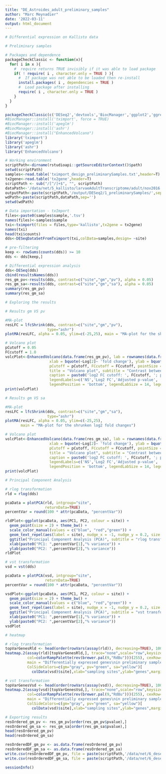 ```yaml
---
title: "DE_Astroides_adult_preliminary_samples"
author: "Marc Meynadier"
date: '2022-03-11'
output: html_document
---
```


```r
# Differential expression on Kallisto data 

# Preliminary samples 

# Packages and dependence
packageCheckClassic <- function(x){
  for( i in x ){
    #  require returns TRUE invisibly if it was able to load package
    if( ! require( i , character.only = TRUE ) ){
      #  If package was not able to be loaded then re-install
      install.packages( i , dependencies = TRUE )
      #  Load package after installing
      require( i , character.only = TRUE )
    }
  }
}

packageCheckClassic(c('DESeq2','devtools','BiocManager','ggplot2','ggrepel','markdown','pheatmap','RColorBrewer','genefilter','gplots'))
#BiocManager::install('tximport', force = TRUE)
#BiocManager::install('apeglm')
#BiocManager::install('ashr')
#BiocManager::install("EnhancedVolcano")
library('tximport')
library('apeglm')
library('ashr')
library('EnhancedVolcano')

# Working environment 
scriptPath<-dirname(rstudioapi::getSourceEditorContext()$path)
setwd(scriptPath)
samples<-read.table('tximport_design_preliminarySamples.txt',header=T)
tx2gene<-read.table('tx2gene',header=T)
scriptPath <- sub("/[^/]+$", "", scriptPath)
dataPath<-'/data/net/5_kallisto/larvaeAdultTranscriptome/adult/nov2016'
outputPath<-paste(scriptPath,'/output/DESeq2/1_preliminarySamples/',sep='')
wdPath<-paste(scriptPath,dataPath,sep='')
setwd(wdPath)

# Data importation - txImport
files<-paste0(samples$sample,'.tsv')
names(files)<-samples$sample
txi<-tximport(files = files,type='kallisto',tx2gene = tx2gene)
names(txi)
head(txi$counts)
dds<-DESeqDataSetFromTximport(txi,colData=samples,design= ~site)

# pre-filtering
keep <- rowSums(counts(dds)) >= 10 
dds <- dds[keep,]

# Differential expression analysis
dds<-DESeq(dds)
cbind(resultsNames(dds))
res_gm_pv<-results(dds, contrast=c("site","gm","pv"), alpha = 0.05)
res_gm_sa<-results(dds, contrast=c("site","gm","sa"), alpha = 0.05)
summary(res_gm_pv)
summary(res_gm_sa)

# Exploring the results

# Results gm VS pv

#MA-plot
resLFC = lfcShrink(dds, contrast=c("site","gm","pv"), 
                   type="ashr")
plotMA(resLFC, alpha = 0.05, ylim=c(-25,25), main = "MA-plot for the shrunken log2 fold changes")

# Volcano plot
pCutoff = 0.05
FCcutoff = 1.0
volcPlot<-EnhancedVolcano(data.frame(res_gm_pv), lab = rownames(data.frame(res_gm_pv)), x = 'log2FoldChange', y = 'padj',
                    xlab = bquote(~Log[2]~ 'fold change'), ylab = bquote(~-Log[10]~adjusted~italic(P)),
                    pCutoff = pCutoff, FCcutoff = FCcutoff, pointSize = 1.0, labSize = 2.0,
                    title = "Volcano plot", subtitle = "Contrast between gm and pv",
                    caption = paste0('log2 FC cutoff: ', FCcutoff, '; p-value cutoff: ', pCutoff, '\nTotal = ', nrow(res_gm_pv), ' variables'),
                    legendLabels=c('NS','Log2 FC','Adjusted p-value', 'Adjusted p-value & Log2 FC'),
                    legendPosition = 'bottom', legendLabSize = 14, legendIconSize = 5.0)
print(volcPlot)

# Results gm VS sa

#MA-plot
resLFC = lfcShrink(dds, contrast=c("site","gm","sa"), 
                   type="ashr")
plotMA(resLFC, alpha = 0.05, ylim=c(-25,25), 
       main = "MA-plot for the shrunken log2 fold changes")

# Volcano plot
volcPlot<-EnhancedVolcano(data.frame(res_gm_sa), lab = rownames(data.frame(res_gm_sa)), x = 'log2FoldChange', y = 'padj',
                    xlab = bquote(~Log[2]~ 'fold change'), ylab = bquote(~-Log[10]~adjusted~italic(P)),
                    pCutoff = pCutoff, FCcutoff = FCcutoff, pointSize = 1.0, labSize = 2.0,
                    title = "Volcano plot", subtitle = "Contrast between gm and sa",
                    caption = paste0('log2 FC cutoff: ', FCcutoff, '; p-value cutoff: ', pCutoff, '\nTotal = ', nrow(res_gm_sa), ' variables'),
                    legendLabels=c('NS','Log2 FC','Adjusted p-value', 'Adjusted p-value & Log2 FC'),
                    legendPosition = 'bottom', legendLabSize = 14, legendIconSize = 5.0)
print(volcPlot)

# Principal Component Analysis

# rlog transformation
rld = rlog(dds)

pcaData = plotPCA(rld, intgroup="site", 
                  returnData=TRUE)
percentVar = round(100 * attr(pcaData, "percentVar"))

rldPlot<-ggplot(pcaData, aes(PC1, PC2, colour = site)) + 
  geom_point(size = 2) + theme_bw() + 
  scale_color_manual(values = c("blue", "red","green")) +
  geom_text_repel(aes(label = site), nudge_x = -1, nudge_y = 0.2, size = 3) +
  ggtitle("Principal Component Analysis (PCA)", subtitle = "rlog transformation") +
  xlab(paste0("PC1: ",percentVar[1],"% variance")) +
  ylab(paste0("PC2: ",percentVar[2],"% variance"))
rldPlot

# vst transformation
vsd = vst(dds)

pcaData = plotPCA(vsd, intgroup="site", 
                  returnData=TRUE)
percentVar = round(100 * attr(pcaData, "percentVar"))

vsdPlot<-ggplot(pcaData, aes(PC1, PC2, colour = site)) + 
  geom_point(size = 2) + theme_bw() + 
  scale_color_manual(values = c("blue", "red","green")) +
  geom_text_repel(aes(label = site), nudge_x = -1, nudge_y = 0.2, size = 3) +
  ggtitle("Principal Component Analysis (PCA)", subtitle = "vst transformation") +
  xlab(paste0("PC1: ",percentVar[1],"% variance")) +
  ylab(paste0("PC2: ",percentVar[2],"% variance"))
vsdPlot

# heatmap

# rlog transformation
topVarGenesRld <- head(order(rowVars(assay(rld)), decreasing=TRUE), 100 )
heatmap.2(assay(rld)[topVarGenesRld,], trace="none",scale="row",keysize=1, key.par = list(cex=0.5),
          col=colorRampPalette(rev(brewer.pal(9,"RdBu")))(255), cexRow=0.5, cexCol=0.7, labCol=F,
          main = "Differentially expressed genes\nin preliminary samples (rlog transformation)",
          ColSideColors=c(gm="gray", pv="green", sa="yellow")[
            colData(vsd)$site],xlab="sampling sites",ylab="genes",margins = c(2, 11))

# vst transformation
topVarGenesVsd <- head(order(rowVars(assay(vsd)), decreasing=TRUE), 100 )
heatmap.2(assay(vsd)[topVarGenesVsd,], trace="none",scale="row",keysize=1, key.par = list(cex=0.5),
          col=colorRampPalette(rev(brewer.pal(9,"RdBu")))(255), cexRow=0.5, cexCol=0.7, labCol=F,
          main = "Differentially expressed genes\nin preliminary samples (vst transformation)",
          ColSideColors=c(gm="gray", pv="green", sa="yellow")[
            colData(vsd)$site],xlab="sampling sites",ylab="genes",margins = c(2, 11))

# Exporting results
resOrdered_gm_pv <- res_gm_pv[order(res_gm_pv$pvalue),]
resOrdered_gm_sa <- res_gm_sa[order(res_gm_sa$pvalue),]
head(resOrdered_gm_pv)
head(resOrdered_gm_sa)

resOrderedDF_gm_pv <- as.data.frame(resOrdered_gm_pv)
resOrderedDF_gm_sa <- as.data.frame(resOrdered_gm_sa)
write.csv(resOrderedDF_gm_pv, file = paste(scriptPath,'/data/net/6_deseq2/adult/1_preliminarySamples/DESeq2_results_adult_preliminarySamples_gm_VS_pv.csv',sep=''))
write.csv(resOrderedDF_gm_sa, file = paste(scriptPath,'/data/net/6_deseq2/adult/1_preliminarySamples/DESeq2_results_adult_preliminarySamples_gm_VS_sa.csv',sep=''))

sessionInfo()
```


